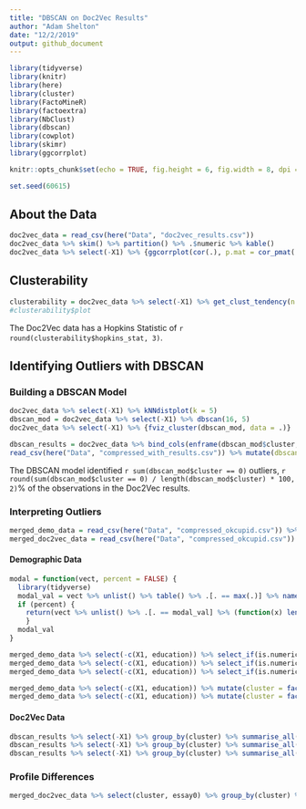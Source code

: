 ```yaml
---
title: "DBSCAN on Doc2Vec Results"
author: "Adam Shelton"
date: "12/2/2019"
output: github_document
---
```


```r
library(tidyverse)
library(knitr)
library(here)
library(cluster)
library(FactoMineR)
library(factoextra)
library(NbClust)
library(dbscan)
library(cowplot)
library(skimr)
library(ggcorrplot)

knitr::opts_chunk$set(echo = TRUE, fig.height = 6, fig.width = 8, dpi = 400)

set.seed(60615)
```

## About the Data
```r
doc2vec_data = read_csv(here("Data", "doc2vec_results.csv"))
doc2vec_data %>% skim() %>% partition() %>% .$numeric %>% kable()
doc2vec_data %>% select(-X1) %>% {ggcorrplot(cor(.), p.mat = cor_pmat(.), hc.order = TRUE, insig = "blank")}
```

## Clusterability
```r
clusterability = doc2vec_data %>% select(-X1) %>% get_clust_tendency(n = 50)
#clusterability$plot
```

The Doc2Vec data has a Hopkins Statistic of `r round(clusterability$hopkins_stat, 3)`.

## Identifying Outliers with DBSCAN

### Building a DBSCAN Model
```r
doc2vec_data %>% select(-X1) %>% kNNdistplot(k = 5)
dbscan_mod = doc2vec_data %>% select(-X1) %>% dbscan(16, 5)
doc2vec_data %>% select(-X1) %>% {fviz_cluster(dbscan_mod, data = .)}

dbscan_results = doc2vec_data %>% bind_cols(enframe(dbscan_mod$cluster, name = NULL, value = "cluster"))
read_csv(here("Data", "compressed_with_results.csv")) %>% mutate(dbscan_cluster = dbscan_mod$cluster) %>% write_csv(here("Data", "compressed_with_results.csv"))
```

The DBSCAN model identified `r sum(dbscan_mod$cluster == 0)` outliers, `r round(sum(dbscan_mod$cluster == 0) / length(dbscan_mod$cluster) * 100, 2)`% of the observations in the Doc2Vec results.

### Interpreting Outliers
```r
merged_demo_data = read_csv(here("Data", "compressed_okcupid.csv")) %>% select(-essay0, -essay9) %>% bind_cols(select(dbscan_results, cluster))
merged_doc2vec_data = read_csv(here("Data", "compressed_okcupid.csv")) %>% select(X1, essay0, essay9) %>% bind_cols(select(dbscan_results, -X1))
```

#### Demographic Data
```r
modal = function(vect, percent = FALSE) {
  library(tidyverse)
  modal_val = vect %>% unlist() %>% table() %>% .[. == max(.)] %>% names()
  if (percent) {
    return(vect %>% unlist() %>% .[. == modal_val] %>% (function(x) length(x) / length(vect)))
    }
  modal_val
}

merged_demo_data %>% select(-c(X1, education)) %>% select_if(is.numeric) %>% group_by(cluster) %>% summarise_all(mean) %>% kable(caption = "Mean by Cluster")
merged_demo_data %>% select(-c(X1, education)) %>% select_if(is.numeric) %>% group_by(cluster) %>% group_by(cluster) %>% summarise_all(sd) %>% kable(caption = "Standard Deviation by Cluster")
merged_demo_data %>% select(-c(X1, education)) %>% select_if(is.numeric) %>% group_by(cluster) %>% group_by(cluster) %>% summarise_all(median) %>% kable(caption = "Median by Cluster")

merged_demo_data %>% select(-c(X1, education)) %>% mutate(cluster = factor(cluster)) %>% select_if((function(x) !is.numeric(x))) %>% group_by(cluster) %>% summarise_all(modal) %>% kable(caption = "Mode by Cluster")
merged_demo_data %>% select(-c(X1, education)) %>% mutate(cluster = factor(cluster)) %>% select_if((function(x) !is.numeric(x))) %>% group_by(cluster) %>% summarise_all(modal, percent = TRUE) %>% mutate_if(is.numeric, round, 3) %>% kable(caption = "Mode by Cluster")
```


#### Doc2Vec Data
```r
dbscan_results %>% select(-X1) %>% group_by(cluster) %>% summarise_all(mean) %>% kable(caption = "Mean by Cluster")
dbscan_results %>% select(-X1) %>% group_by(cluster) %>% summarise_all(sd) %>% kable(caption = "Standard Deviation by Cluster")
dbscan_results %>% select(-X1) %>% group_by(cluster) %>% summarise_all(median) %>% kable(caption = "Median by Cluster")
```

### Profile Differences
```r
merged_doc2vec_data %>% select(cluster, essay0) %>% group_by(cluster) %>% sample_n(25) %>% kable()
```

